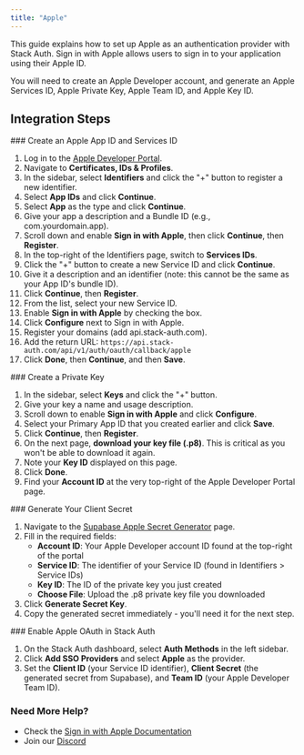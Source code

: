 ```yaml
---
title: "Apple"
---
```


This guide explains how to set up Apple as an authentication provider with Stack Auth. Sign in with Apple allows users to sign in to your application using their Apple ID.

<Info>
You will need to create an Apple Developer account, and generate an Apple Services ID, Apple Private Key, Apple Team ID, and Apple Key ID.
</Info>

## Integration Steps

<Steps>
  <Step>
  ### Create an Apple App ID and Services ID
  
  1. Log in to the [Apple Developer Portal](https://developer.apple.com/).
  2. Navigate to **Certificates, IDs & Profiles**.
  3. In the sidebar, select **Identifiers** and click the "+" button to register a new identifier.
  4. Select **App IDs** and click **Continue**.
  5. Select **App** as the type and click **Continue**.
  6. Give your app a description and a Bundle ID (e.g., com.yourdomain.app).
  7. Scroll down and enable **Sign in with Apple**, then click **Continue**, then **Register**.
  8. In the top-right of the Identifiers page, switch to **Services IDs**.
  9. Click the "+" button to create a new Service ID and click **Continue**.
  10. Give it a description and an identifier (note: this cannot be the same as your App ID's bundle ID).
  11. Click **Continue**, then **Register**.
  12. From the list, select your new Service ID.
  13. Enable **Sign in with Apple** by checking the box.
  14. Click **Configure** next to Sign in with Apple.
  15. Register your domains (add api.stack-auth.com).
  16. Add the return URL: `https://api.stack-auth.com/api/v1/auth/oauth/callback/apple`
  17. Click **Done**, then **Continue**, and then **Save**.
  </Step>
  <Step>
  ### Create a Private Key
  
  1. In the sidebar, select **Keys** and click the "+" button.
  2. Give your key a name and usage description.
  3. Scroll down to enable **Sign in with Apple** and click **Configure**.
  4. Select your Primary App ID that you created earlier and click **Save**.
  5. Click **Continue**, then **Register**.
  6. On the next page, **download your key file (.p8)**. This is critical as you won't be able to download it again.
  7. Note your **Key ID** displayed on this page.
  8. Click **Done**.
  9. Find your **Account ID** at the very top-right of the Apple Developer Portal page.
  </Step>
  <Step>
  ### Generate Your Client Secret
  
  1. Navigate to the [Supabase Apple Secret Generator](https://supabase.com/docs/guides/auth/social-login/auth-apple#generating-a-client_secret) page.
  2. Fill in the required fields:
     - **Account ID**: Your Apple Developer account ID found at the top-right of the portal
     - **Service ID**: The identifier of your Service ID (found in Identifiers > Service IDs)
     - **Key ID**: The ID of the private key you just created
     - **Choose File**: Upload the .p8 private key file you downloaded
  3. Click **Generate Secret Key**.
  4. Copy the generated secret immediately - you'll need it for the next step.
  </Step>
  <Step>
  ### Enable Apple OAuth in Stack Auth
  
  1. On the Stack Auth dashboard, select **Auth Methods** in the left sidebar.
  2. Click **Add SSO Providers** and select **Apple** as the provider.
  3. Set the **Client ID** (your Service ID identifier), **Client Secret** (the generated secret from Supabase), and **Team ID** (your Apple Developer Team ID).
  </Step>
</Steps>

### Need More Help?

- Check the [Sign in with Apple Documentation](https://developer.apple.com/sign-in-with-apple/get-started/)
- Join our [Discord](https://discord.stack-auth.com)
